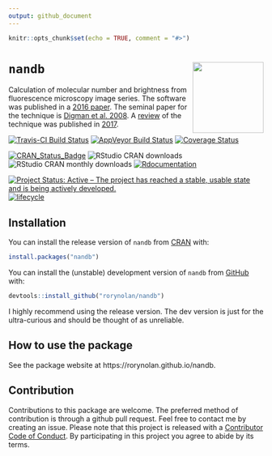 ```yaml
---
output: github_document
---
```


```r
knitr::opts_chunk$set(echo = TRUE, comment = "#>")
```

# `nandb` <img src="man/figures/logo.png" align="right" height=140/>

Calculation of molecular number and brightness from fluorescence microscopy image series. The software was published in a [2016 paper](https://doi.org/10.1093/bioinformatics/btx434). The seminal paper for the technique is [Digman et al. 2008](https://doi.org/10.1529/biophysj.107.114645). A [review](https://doi.org/10.1016/j.ymeth.2017.12.001) of the technique was published in [2017](https://doi.org/10.1016/j.ymeth.2017.12.001).

[![Travis-CI Build Status](https://travis-ci.org/rorynolan/nandb.svg?branch=master)](https://travis-ci.org/rorynolan/nandb)
[![AppVeyor Build Status](https://ci.appveyor.com/api/projects/status/github/rorynolan/nandb?branch=master&svg=true)](https://ci.appveyor.com/project/rorynolan/nandb)
[![Coverage Status](https://img.shields.io/codecov/c/github/rorynolan/nandb/master.svg)](https://codecov.io/github/rorynolan/nandb?branch=master)

[![CRAN_Status_Badge](http://www.r-pkg.org/badges/version/nandb)](https://cran.r-project.org/package=nandb)
![RStudio CRAN downloads](http://cranlogs.r-pkg.org/badges/grand-total/nandb)
![RStudio CRAN monthly downloads](http://cranlogs.r-pkg.org/badges/nandb)
[![Rdocumentation](http://www.rdocumentation.org/badges/version/nandb)](http://www.rdocumentation.org/packages/nandb)

[![Project Status: Active – The project has reached a stable, usable state and is being actively developed.](http://www.repostatus.org/badges/latest/active.svg)](http://www.repostatus.org/#active)
[![lifecycle](https://img.shields.io/badge/lifecycle-stable-brightgreen.svg)](https://www.tidyverse.org/lifecycle/#stable)


## Installation

You can install the release version of `nandb` from [CRAN](https://CRAN.R-project.org/package=nandb) with:

```r
install.packages("nandb")
```

You can install the (unstable) development version of `nandb` from [GitHub](https://github.com/rorynolan/nandb/) with:

```r
devtools::install_github("rorynolan/nandb")
```

I highly recommend using the release version. The dev version is just for the ultra-curious and should be thought of as unreliable.


## How to use the package

See the package website at https://rorynolan.github.io/nandb.


## Contribution
Contributions to this package are welcome. The preferred method of contribution is through a github pull request. Feel free to contact me by creating an issue. Please note that this project is released with a [Contributor Code of Conduct](https://github.com/rorynolan/nandb/blob/master/CONDUCT.md). By participating in this project you agree to abide by its terms.
